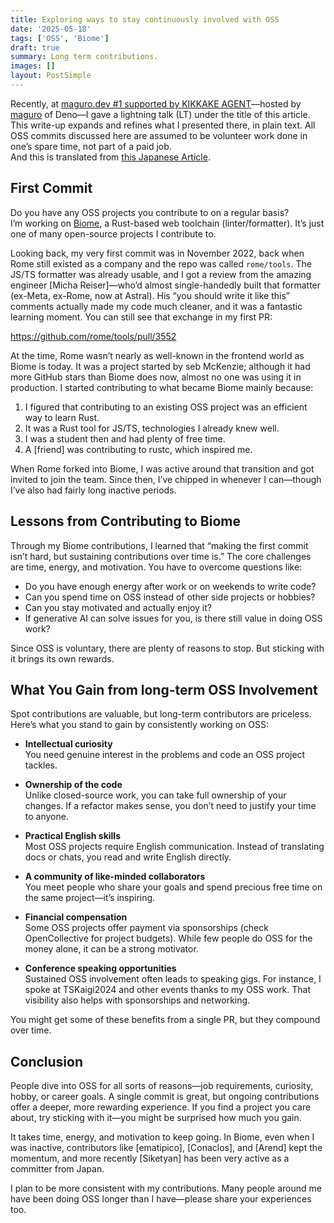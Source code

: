 ```yaml
---
title: Exploring ways to stay continuously involved with OSS
date: '2025-05-18'
tags: ['OSS', 'Biome']
draft: true
summary: Long term contributions.
images: []
layout: PostSimple
---
```


Recently, at [maguro.dev #1 supported by KIKKAKE AGENT](https://maguro-dev.connpass.com/event/352415/)—hosted by [maguro](https://x.com/yusuktan) of Deno—I gave a lightning talk (LT) under the title of this article.  
This write-up expands and refines what I presented there, in plain text. All OSS commits discussed here are assumed to be volunteer work done in one’s spare time, not part of a paid job.  
And this is translated from [this Japanese Article](https://zenn.dev/kirohi/articles/8177525b4e8ea0).

## First Commit

Do you have any OSS projects you contribute to on a regular basis?  
I’m working on [Biome](https://github.com/biomejs/biome), a Rust-based web toolchain (linter/formatter). It’s just one of many open-source projects I contribute to.

Looking back, my very first commit was in November 2022, back when Rome still existed as a company and the repo was called `rome/tools`. The JS/TS formatter was already usable, and I got a review from the amazing engineer [Micha Reiser]—who’d almost single-handedly built that formatter (ex-Meta, ex-Rome, now at Astral). His “you should write it like this” comments actually made my code much cleaner, and it was a fantastic learning moment. You can still see that exchange in my first PR:

https://github.com/rome/tools/pull/3552

At the time, Rome wasn’t nearly as well-known in the frontend world as Biome is today. It was a project started by seb McKenzie; although it had more GitHub stars than Biome does now, almost no one was using it in production. I started contributing to what became Biome mainly because:

1. I figured that contributing to an existing OSS project was an efficient way to learn Rust.  
2. It was a Rust tool for JS/TS, technologies I already knew well.  
3. I was a student then and had plenty of free time.  
4. A [friend] was contributing to rustc, which inspired me.

When Rome forked into Biome, I was active around that transition and got invited to join the team. Since then, I’ve chipped in whenever I can—though I’ve also had fairly long inactive periods.

## Lessons from Contributing to Biome

Through my Biome contributions, I learned that “making the first commit isn’t hard, but sustaining contributions over time is.” The core challenges are time, energy, and motivation. You have to overcome questions like:

- Do you have enough energy after work or on weekends to write code?  
- Can you spend time on OSS instead of other side projects or hobbies?  
- Can you stay motivated and actually enjoy it?  
- If generative AI can solve issues for you, is there still value in doing OSS work?

Since OSS is voluntary, there are plenty of reasons to stop. But sticking with it brings its own rewards.

## What You Gain from long-term OSS Involvement

Spot contributions are valuable, but long-term contributors are priceless. Here’s what you stand to gain by consistently working on OSS:

- **Intellectual curiosity**  
  You need genuine interest in the problems and code an OSS project tackles.  

- **Ownership of the code**  
  Unlike closed-source work, you can take full ownership of your changes. If a refactor makes sense, you don’t need to justify your time to anyone.  

- **Practical English skills**  
  Most OSS projects require English communication. Instead of translating docs or chats, you read and write English directly.  

- **A community of like-minded collaborators**  
  You meet people who share your goals and spend precious free time on the same project—it’s inspiring.  

- **Financial compensation**  
  Some OSS projects offer payment via sponsorships (check OpenCollective for project budgets). While few people do OSS for the money alone, it can be a strong motivator.  

- **Conference speaking opportunities**  
  Sustained OSS involvement often leads to speaking gigs. For instance, I spoke at TSKaigi2024 and other events thanks to my OSS work. That visibility also helps with sponsorships and networking.

You might get some of these benefits from a single PR, but they compound over time.

## Conclusion

People dive into OSS for all sorts of reasons—job requirements, curiosity, hobby, or career goals. A single commit is great, but ongoing contributions offer a deeper, more rewarding experience. If you find a project you care about, try sticking with it—you might be surprised how much you gain.

It takes time, energy, and motivation to keep going. In Biome, even when I was inactive, contributors like [ematipico], [Conaclos], and [Arend] kept the momentum, and more recently [Siketyan] has been very active as a committer from Japan.

I plan to be more consistent with my contributions. Many people around me have been doing OSS longer than I have—please share your experiences too.
